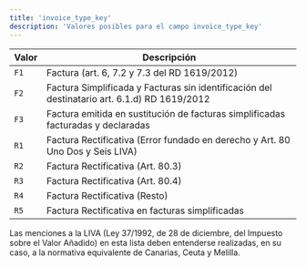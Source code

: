```yaml
---
title: 'invoice_type_key'
description: 'Valores posibles para el campo invoice_type_key'
---
```


| Valor | Descripción                                                                                  |
|-------|----------------------------------------------------------------------------------------------|
| `F1`  | Factura (art. 6, 7.2 y 7.3 del RD 1619/2012)                                                 |
| `F2`  | Factura Simplificada y Facturas sin identificación del destinatario art. 6.1.d) RD 1619/2012 |
| `F3`  | Factura emitida en sustitución de facturas simplificadas facturadas y declaradas             |
| `R1`  | Factura Rectificativa (Error fundado en derecho y Art. 80 Uno Dos y Seis LIVA)               |
| `R2`  | Factura Rectificativa (Art. 80.3)                                                            |
| `R3`  | Factura Rectificativa (Art. 80.4)                                                            |
| `R4`  | Factura Rectificativa (Resto)                                                                |
| `R5`  | Factura Rectificativa en facturas simplificadas                                              |

<Note>Las menciones a la LIVA (Ley 37/1992, de 28 de diciembre, del Impuesto sobre el Valor Añadido) en esta lista deben entenderse realizadas, en su caso, a la normativa equivalente de Canarias, Ceuta y Melilla.</Note>
